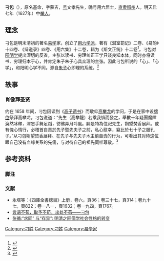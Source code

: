 {{明清人物信息框
| 姓名 = 刁包
| 原名 = 基命
| 圖片名稱= 
| 圖片大小 = 180px
| 圖片說明 = 
| 最高職務 = 
| 國家 = 
| 爵位 =
| 籍貫 = [[北直隶|北直隶]][[祁州|祁州]]
| 族裔 = 漢族
| 旗籍 = 
| 字號 = 字蒙吉
| 諡號 = 
| 出生日期 =[[萬曆|萬曆]]三十一年（1603年） 
| 出生地點 = 
| 逝世日期 =[[康熙|康熙]]八年（1669年） 
| 逝世地點 = 
| 墓葬 =
| 配偶 =
| 親屬 = 
| 出身 = 
*天啟七年丁卯科舉人
| 經歷 = 
| 著作 =《潜室箚记》二卷<br>《易酌》十四卷<br>《辩道录》四卷<br>《用六集》十二卷<br>《斯文正统》十二卷
}}

'''刁包'''（{{bd|1603年||1669年|catIdx=D刁}}），原名基命，字蒙吉，[[号|号]]文孝先生，晚号用六居士，[[直隶|直隶]][[祁州|祁州]]人。明天启七年（1627年）中[[举人|举人]]。

== 理念 ==
刁包是明末清初的著名[[易学|易学]]家，创立了[[用六学派|用六学派]]，著有《潜室箚记》二卷、《易酌》十四卷、《辩道录》四卷、《用六集》十二卷，辑为《斯文正统》十二卷<ref>{{Cite book|title=世變與學術：明清之際士林《易》學與殿堂《易》學|publisher=國立臺灣大學出版中心|year=2012|isbn=9789860333923|location=台湾|pages=464|author=楊自平}}</ref>。刁包对[[阳明学|阳明学]]提出深切的反省，主张以读书、穷理纠正王学只谈良知本体，同时亦将读书、穷理归本于心，并肯定朱子朱子心具众理的主张。因此刁包所说的「心」、「心学」，和阳明心学不同，源自[[朱熹|朱子]]心即理的系统。<ref>{{Cite journal|title=刁包《易》學的思想基礎及治《易》立場與作法|author=楊自平|url=https://www.airitilibrary.com/Publication/alDetailedMesh?DocID=10132422-201106-201109070011-201109070011-263-303|last=|first=|date=2011-06|journal=臺大中文學報|issue=34|doi=10.6281/NTUCL.2011.34.07|others=|year=|volume=|page=|pages=263–303|language=zh|issn=1013-2422|pmid=|access-date=2020-07-04|archive-date=2020-07-04|archive-url=https://web.archive.org/web/20200704093002/https://www.airitilibrary.com/Publication/alDetailedMesh?DocID=10132422-201106-201109070011-201109070011-263-303|dead-url=no}}</ref>

== 轶事 ==
=== 肖像拜圣贤 ===
约在 1658 年间，刁包因读到《[[s:高子遺書_(四庫全書本)|高子遗书]]》而敬仰[[高攀龙|高攀龙]]的学问，于是在家中设[[牌位|牌位]]祭拜高攀龙。刁包说道：“先生（高攀龍）若乘我悱而發之，舉數十年疑團魔障渙然冰釋，渾忘手舞足蹈，彷彿弄月吟風。嗣是特為位祀先生，朔望焚香展拜。或有愧心惰行，必稽首自責於先子暨先夫子之前，私心慰幸，竊比於七十子之服孔子。”从刁包朔望焚香展拜、在先子与先夫子木主前自责的行为，可看出其对待这位跟自己没有血缘关系的先儒，与对待自己的祖先同样尊敬。<ref>{{Cite web|title=明清士人在家拜聖賢與修身的關係|url=https://nichibun.repo.nii.ac.jp/?action=repository_action_common_download&item_id=6983&item_no=1&attribute_id=19&file_no=1|accessdate=2020年7月4日|author=呂妙芬|date=2008年3月30日|format=PDF|publisher=|language=|archive-date=2020年7月4日|archive-url=https://web.archive.org/web/20200704053642/https://nichibun.repo.nii.ac.jp/?action=repository_action_common_download&item_id=6983&item_no=1&attribute_id=19&file_no=1|dead-url=no}}</ref>

== 参考资料 ==
===脚注===
{{reflist}}
===文献===
* 永塔等：《四庫全書總目》上册，卷六，頁36；卷三十七，頁314；卷九十七，頁822；卷一八一，頁1632；卷一九四，頁1767。
* [https://www.thepaper.cn/newsDetail_forward_3166552 言语不苟，取予不苟，出处不苟——刁包] {{Wayback|url=https://www.thepaper.cn/newsDetail_forward_3166552 |date=20200701112742 }}
* [http://cbimg.cnki.net/Editor/2017/0517/whds/07a71932-33c6-459b-8a43-796d6aeed167.doc 张循:“求同” 与“存异”: 明清之际儒学社会性格的转变] {{Wayback|url=http://cbimg.cnki.net/Editor/2017/0517/whds/07a71932-33c6-459b-8a43-796d6aeed167.doc |date=20200707012435 }}

[[Category:刁姓|Category:刁姓]]
[[Category:刁姓|Category:刁姓]]
[[Category:易學家|Category:易學家]]
